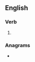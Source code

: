 {{also|puréed}}
==English==

===Verb===
{{head|en|verb form}}

# {{en-past of|puree}}

===Anagrams===
* {{anagrams|en|a=deepru|Dupree|Perdue|depure|perdue}}
